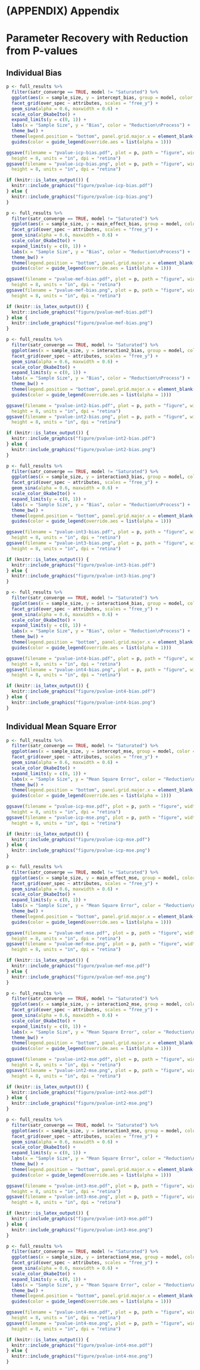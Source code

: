 # (APPENDIX) Appendix {-}

# Parameter Recovery with Reduction from P-values {#app-param-recov}

## Individual Bias

```r
p <- full_results %>%
  filter(satr_converge == TRUE, model != "Saturated") %>%
  ggplot(aes(x = sample_size, y = intercept_bias, group = model, color = model)) +
  facet_grid(over_spec ~ attributes, scales = "free_y") +
  geom_sina(alpha = 0.6, maxwidth = 0.6) +
  scale_color_OkabeIto() +
  expand_limits(y = c(0, 1)) +
  labs(x = "Sample Size", y = "Bias", color = "Reduction\nProcess") +
  theme_bw() +
  theme(legend.position = "bottom", panel.grid.major.x = element_blank()) +
  guides(color = guide_legend(override.aes = list(alpha = 1)))

ggsave(filename = "pvalue-icp-bias.pdf", plot = p, path = "figure", width = 8,
  height = 8, units = "in", dpi = "retina")
ggsave(filename = "pvalue-icp-bias.png", plot = p, path = "figure", width = 8,
  height = 8, units = "in", dpi = "retina")

if (knitr::is_latex_output()) {
  knitr::include_graphics("figure/pvalue-icp-bias.pdf")
} else {
  knitr::include_graphics("figure/pvalue-icp-bias.png")
}
```

```r
p <- full_results %>%
  filter(satr_converge == TRUE, model != "Saturated") %>%
  ggplot(aes(x = sample_size, y = main_effect_bias, group = model, color = model)) +
  facet_grid(over_spec ~ attributes, scales = "free_y") +
  geom_sina(alpha = 0.6, maxwidth = 0.6) +
  scale_color_OkabeIto() +
  expand_limits(y = c(0, 1)) +
  labs(x = "Sample Size", y = "Bias", color = "Reduction\nProcess") +
  theme_bw() +
  theme(legend.position = "bottom", panel.grid.major.x = element_blank()) +
  guides(color = guide_legend(override.aes = list(alpha = 1)))

ggsave(filename = "pvalue-mef-bias.pdf", plot = p, path = "figure", width = 8,
  height = 8, units = "in", dpi = "retina")
ggsave(filename = "pvalue-mef-bias.png", plot = p, path = "figure", width = 8,
  height = 8, units = "in", dpi = "retina")

if (knitr::is_latex_output()) {
  knitr::include_graphics("figure/pvalue-mef-bias.pdf")
} else {
  knitr::include_graphics("figure/pvalue-mef-bias.png")
}
```

```r
p <- full_results %>%
  filter(satr_converge == TRUE, model != "Saturated") %>%
  ggplot(aes(x = sample_size, y = interaction2_bias, group = model, color = model)) +
  facet_grid(over_spec ~ attributes, scales = "free_y") +
  geom_sina(alpha = 0.6, maxwidth = 0.6) +
  scale_color_OkabeIto() +
  expand_limits(y = c(0, 1)) +
  labs(x = "Sample Size", y = "Bias", color = "Reduction\nProcess") +
  theme_bw() +
  theme(legend.position = "bottom", panel.grid.major.x = element_blank()) +
  guides(color = guide_legend(override.aes = list(alpha = 1)))

ggsave(filename = "pvalue-int2-bias.pdf", plot = p, path = "figure", width = 8,
  height = 8, units = "in", dpi = "retina")
ggsave(filename = "pvalue-int2-bias.png", plot = p, path = "figure", width = 8,
  height = 8, units = "in", dpi = "retina")

if (knitr::is_latex_output()) {
  knitr::include_graphics("figure/pvalue-int2-bias.pdf")
} else {
  knitr::include_graphics("figure/pvalue-int2-bias.png")
}
```

```r
p <- full_results %>%
  filter(satr_converge == TRUE, model != "Saturated") %>%
  ggplot(aes(x = sample_size, y = interaction3_bias, group = model, color = model)) +
  facet_grid(over_spec ~ attributes, scales = "free_y") +
  geom_sina(alpha = 0.6, maxwidth = 0.6) +
  scale_color_OkabeIto() +
  expand_limits(y = c(0, 1)) +
  labs(x = "Sample Size", y = "Bias", color = "Reduction\nProcess") +
  theme_bw() +
  theme(legend.position = "bottom", panel.grid.major.x = element_blank()) +
  guides(color = guide_legend(override.aes = list(alpha = 1)))

ggsave(filename = "pvalue-int3-bias.pdf", plot = p, path = "figure", width = 8,
  height = 8, units = "in", dpi = "retina")
ggsave(filename = "pvalue-int3-bias.png", plot = p, path = "figure", width = 8,
  height = 8, units = "in", dpi = "retina")

if (knitr::is_latex_output()) {
  knitr::include_graphics("figure/pvalue-int3-bias.pdf")
} else {
  knitr::include_graphics("figure/pvalue-int3-bias.png")
}
```

```r
p <- full_results %>%
  filter(satr_converge == TRUE, model != "Saturated") %>%
  ggplot(aes(x = sample_size, y = interaction4_bias, group = model, color = model)) +
  facet_grid(over_spec ~ attributes, scales = "free_y") +
  geom_sina(alpha = 0.6, maxwidth = 0.6) +
  scale_color_OkabeIto() +
  expand_limits(y = c(0, 1)) +
  labs(x = "Sample Size", y = "Bias", color = "Reduction\nProcess") +
  theme_bw() +
  theme(legend.position = "bottom", panel.grid.major.x = element_blank()) +
  guides(color = guide_legend(override.aes = list(alpha = 1)))

ggsave(filename = "pvalue-int4-bias.pdf", plot = p, path = "figure", width = 8,
  height = 8, units = "in", dpi = "retina")
ggsave(filename = "pvalue-int4-bias.png", plot = p, path = "figure", width = 8,
  height = 8, units = "in", dpi = "retina")

if (knitr::is_latex_output()) {
  knitr::include_graphics("figure/pvalue-int4-bias.pdf")
} else {
  knitr::include_graphics("figure/pvalue-int4-bias.png")
}
```

## Individual Mean Square Error

```r
p <- full_results %>%
  filter(satr_converge == TRUE, model != "Saturated") %>%
  ggplot(aes(x = sample_size, y = intercept_mse, group = model, color = model)) +
  facet_grid(over_spec ~ attributes, scales = "free_y") +
  geom_sina(alpha = 0.6, maxwidth = 0.6) +
  scale_color_OkabeIto() +
  expand_limits(y = c(0, 1)) +
  labs(x = "Sample Size", y = "Mean Square Error", color = "Reduction\nProcess") +
  theme_bw() +
  theme(legend.position = "bottom", panel.grid.major.x = element_blank()) +
  guides(color = guide_legend(override.aes = list(alpha = 1)))

ggsave(filename = "pvalue-icp-mse.pdf", plot = p, path = "figure", width = 8,
  height = 8, units = "in", dpi = "retina")
ggsave(filename = "pvalue-icp-mse.png", plot = p, path = "figure", width = 8,
  height = 8, units = "in", dpi = "retina")

if (knitr::is_latex_output()) {
  knitr::include_graphics("figure/pvalue-icp-mse.pdf")
} else {
  knitr::include_graphics("figure/pvalue-icp-mse.png")
}
```

```r
p <- full_results %>%
  filter(satr_converge == TRUE, model != "Saturated") %>%
  ggplot(aes(x = sample_size, y = main_effect_mse, group = model, color = model)) +
  facet_grid(over_spec ~ attributes, scales = "free_y") +
  geom_sina(alpha = 0.6, maxwidth = 0.6) +
  scale_color_OkabeIto() +
  expand_limits(y = c(0, 1)) +
  labs(x = "Sample Size", y = "Mean Square Error", color = "Reduction\nProcess") +
  theme_bw() +
  theme(legend.position = "bottom", panel.grid.major.x = element_blank()) +
  guides(color = guide_legend(override.aes = list(alpha = 1)))

ggsave(filename = "pvalue-mef-mse.pdf", plot = p, path = "figure", width = 8,
  height = 8, units = "in", dpi = "retina")
ggsave(filename = "pvalue-mef-mse.png", plot = p, path = "figure", width = 8,
  height = 8, units = "in", dpi = "retina")

if (knitr::is_latex_output()) {
  knitr::include_graphics("figure/pvalue-mef-mse.pdf")
} else {
  knitr::include_graphics("figure/pvalue-mef-mse.png")
}
```

```r
p <- full_results %>%
  filter(satr_converge == TRUE, model != "Saturated") %>%
  ggplot(aes(x = sample_size, y = interaction2_mse, group = model, color = model)) +
  facet_grid(over_spec ~ attributes, scales = "free_y") +
  geom_sina(alpha = 0.6, maxwidth = 0.6) +
  scale_color_OkabeIto() +
  expand_limits(y = c(0, 1)) +
  labs(x = "Sample Size", y = "Mean Square Error", color = "Reduction\nProcess") +
  theme_bw() +
  theme(legend.position = "bottom", panel.grid.major.x = element_blank()) +
  guides(color = guide_legend(override.aes = list(alpha = 1)))

ggsave(filename = "pvalue-int2-mse.pdf", plot = p, path = "figure", width = 8,
  height = 8, units = "in", dpi = "retina")
ggsave(filename = "pvalue-int2-mse.png", plot = p, path = "figure", width = 8,
  height = 8, units = "in", dpi = "retina")

if (knitr::is_latex_output()) {
  knitr::include_graphics("figure/pvalue-int2-mse.pdf")
} else {
  knitr::include_graphics("figure/pvalue-int2-mse.png")
}
```

```r
p <- full_results %>%
  filter(satr_converge == TRUE, model != "Saturated") %>%
  ggplot(aes(x = sample_size, y = interaction3_mse, group = model, color = model)) +
  facet_grid(over_spec ~ attributes, scales = "free_y") +
  geom_sina(alpha = 0.6, maxwidth = 0.6) +
  scale_color_OkabeIto() +
  expand_limits(y = c(0, 1)) +
  labs(x = "Sample Size", y = "Mean Square Error", color = "Reduction\nProcess") +
  theme_bw() +
  theme(legend.position = "bottom", panel.grid.major.x = element_blank()) +
  guides(color = guide_legend(override.aes = list(alpha = 1)))

ggsave(filename = "pvalue-int3-mse.pdf", plot = p, path = "figure", width = 8,
  height = 8, units = "in", dpi = "retina")
ggsave(filename = "pvalue-int3-mse.png", plot = p, path = "figure", width = 8,
  height = 8, units = "in", dpi = "retina")

if (knitr::is_latex_output()) {
  knitr::include_graphics("figure/pvalue-int3-mse.pdf")
} else {
  knitr::include_graphics("figure/pvalue-int3-mse.png")
}
```

```r
p <- full_results %>%
  filter(satr_converge == TRUE, model != "Saturated") %>%
  ggplot(aes(x = sample_size, y = interaction4_mse, group = model, color = model)) +
  facet_grid(over_spec ~ attributes, scales = "free_y") +
  geom_sina(alpha = 0.6, maxwidth = 0.6) +
  scale_color_OkabeIto() +
  expand_limits(y = c(0, 1)) +
  labs(x = "Sample Size", y = "Mean Square Error", color = "Reduction\nProcess") +
  theme_bw() +
  theme(legend.position = "bottom", panel.grid.major.x = element_blank()) +
  guides(color = guide_legend(override.aes = list(alpha = 1)))

ggsave(filename = "pvalue-int4-mse.pdf", plot = p, path = "figure", width = 8,
  height = 8, units = "in", dpi = "retina")
ggsave(filename = "pvalue-int4-mse.png", plot = p, path = "figure", width = 8,
  height = 8, units = "in", dpi = "retina")

if (knitr::is_latex_output()) {
  knitr::include_graphics("figure/pvalue-int4-mse.pdf")
} else {
  knitr::include_graphics("figure/pvalue-int4-mse.png")
}
```
